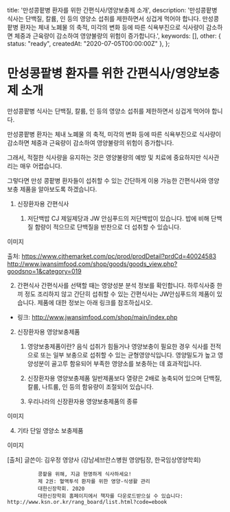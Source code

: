   title: '만성콩팥병 환자를 위한 간편식사/영양보충제 소개',
  description: '만성콩팥병 식사는 단백질, 칼륨, 인 등의 영양소 섭취를 제한하면서 싱겁게 먹어야 합니다. 만성콩팥병 환자는 체내 노폐물 의 축적, 미각의 변화 등에 따른 식욕부진으로 식사량이 감소하면 체중과 근육량이 감소하여 영양불량의 위험이 증가합니다.',
  keywords: [],
  other: { status: "ready", createdAt: "2020-07-05T00:00:00Z" },
};

# 만성콩팥병 환자를 위한 간편식사/영양보충제 소개

만성콩팥병 식사는 단백질, 칼륨, 인 등의 영양소 섭취를 제한하면서 싱겁게 먹어야 합니다. 

만성콩팥병 환자는 체내 노폐물 의 축적, 미각의 변화 등에 따른 식욕부진으로 식사량이 감소하면 체중과 근육량이 감소하여 영양불량의 위험이 증가합니다. 



그래서, 적절한 식사량을 유지하는 것은 영양불량의 예방 및 치료에 중요하지만 식사관리는 매우 어렵습니다. 

그렇다면 만성 콩팥병 환자들이 섭취할 수 있는 간단하게 이용 가능한 간편식사와 영양보충 제품을 알아보도록 하겠습니다.



1. 신장환자용 간편식사

   1) 저단백밥
     CJ 제일제당과 JW 안심푸드의 저단백밥이 있습니다.
     밥에 비해 단백질 함량이 적으므로 단백질을 반찬으로 더 섭취할 수 있습니다.


이미지

출처:
https://www.cjthemarket.com/pc/prod/prodDetail?prdCd=40024583
http://www.jwansimfood.com/shop/goods/goods_view.php?goodsno=1&category=019

   2) 간편식사
     간편식사를 선택할 때는 영양성분 분석 정보를 확인합니다. 하루식사중 한 끼 정도 조리하지 않고 간단히 섭취할 수 있는 간편식사는 JW안심푸드의 제품이 있습니다. 제품에 대한 정보는 아래 링크를 참조하십시오.
- 링크: http://www.jwansimfood.com/shop/main/index.php


2. 신장환자용 영양보충제품

   1) 영양보충제품이란?
     음식 섭취가 힘들거나 영양보충이 필요한 경우 식사를 전적으로 또는 일부 보충으로 섭취할 수 있는 균형영양식입니다. 영양밀도가 높고 영양성분이 골고루 함유되어 부족한 영양소를 보충하는 데 효과적입니다.



   2) 신장환자용 영양보충제품
     일반제품보다 열량은 2배로 농축되어 있으며 단백질, 칼륨, 나트륨, 인 등의 함유량이 조절되어 있습니다.



   3) 우리나라의 신장환자용 영양보충제품의 종류

이미지

   4) 기타 단일 영양소 보충제품

이미지



[출처] 글쓴이: 김우정 영양사 (강남세브란스병원 영양팀장, 한국임상영양학회)
 
              콩팥을 위해, 지금 현명하게 식사하세요! 
              제 2권: 혈액투석 환자를 위한 영양-식생활 관리
              대한신장학회. 2020
              대한신장학회 홈페이지에서 책자를 다운로드받으실 수 있습니다: http://www.ksn.or.kr/rang_board/list.html?code=ebook
